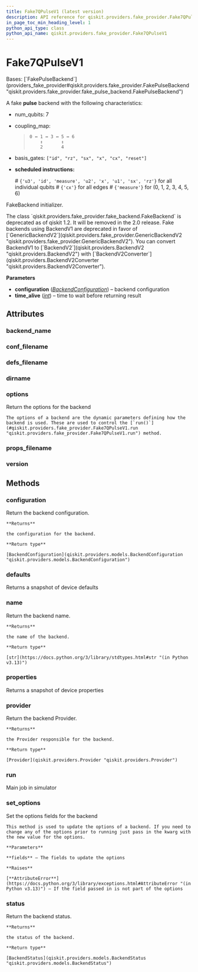 ```yaml
---
title: Fake7QPulseV1 (latest version)
description: API reference for qiskit.providers.fake_provider.Fake7QPulseV1 in the latest version of qiskit
in_page_toc_min_heading_level: 1
python_api_type: class
python_api_name: qiskit.providers.fake_provider.Fake7QPulseV1
---
```


# Fake7QPulseV1

<Class id="qiskit.providers.fake_provider.Fake7QPulseV1" isDedicatedPage={true} github="https://github.com/Qiskit/qiskit/tree/stable/1.4/qiskit/providers/fake_provider/backends_v1/fake_7q_pulse/fake_7q_pulse_v1.py#L21-L44" signature="qiskit.providers.fake_provider.Fake7QPulseV1" modifiers="class">
  Bases: [`FakePulseBackend`](providers_fake_provider#qiskit.providers.fake_provider.FakePulseBackend "qiskit.providers.fake_provider.fake_pulse_backend.FakePulseBackend")

  A fake **pulse** backend with the following characteristics:

  *   num\_qubits: 7

  *   coupling\_map:

      > ```text
      > 0 ↔ 1 ↔ 3 ↔ 5 ↔ 6
      >     ↕       ↕
      >     2       4
      > ```

  *   basis\_gates: `["id", "rz", "sx", "x", "cx", "reset"]`

  *   **scheduled instructions:**

      \# `{'u3', 'id', 'measure', 'u2', 'x', 'u1', 'sx', 'rz'}` for all individual qubits # `{'cx'}` for all edges # `{'measure'}` for (0, 1, 2, 3, 4, 5, 6)

  FakeBackend initializer.

  <Admonition title="Deprecated since version 1.2" type="danger">
    The class `qiskit.providers.fake_provider.fake_backend.FakeBackend` is deprecated as of qiskit 1.2. It will be removed in the 2.0 release. Fake backends using BackendV1 are deprecated in favor of [`GenericBackendV2`](qiskit.providers.fake_provider.GenericBackendV2 "qiskit.providers.fake_provider.GenericBackendV2"). You can convert BackendV1 to [`BackendV2`](qiskit.providers.BackendV2 "qiskit.providers.BackendV2") with [`BackendV2Converter`](qiskit.providers.BackendV2Converter "qiskit.providers.BackendV2Converter").
  </Admonition>

  **Parameters**

  *   **configuration** ([*BackendConfiguration*](qiskit.providers.models.BackendConfiguration "qiskit.providers.models.BackendConfiguration")) – backend configuration
  *   **time\_alive** ([*int*](https://docs.python.org/3/library/functions.html#int "(in Python v3.13)")) – time to wait before returning result

  ## Attributes

  ### backend\_name

  <Attribute id="qiskit.providers.fake_provider.Fake7QPulseV1.backend_name" attributeValue="'fake_7q_pulse_v1'" />

  ### conf\_filename

  <Attribute id="qiskit.providers.fake_provider.Fake7QPulseV1.conf_filename" attributeValue="'conf_nairobi.json'" />

  ### defs\_filename

  <Attribute id="qiskit.providers.fake_provider.Fake7QPulseV1.defs_filename" attributeValue="'defs_nairobi.json'" />

  ### dirname

  <Attribute id="qiskit.providers.fake_provider.Fake7QPulseV1.dirname" attributeValue="'/home/runner/work/qiskit/qiskit/.tox/docs/lib/python3.9/site-packages/qiskit/providers/fake_provider/backends_v1/fake_7q_pulse'" />

  ### options

  <Attribute id="qiskit.providers.fake_provider.Fake7QPulseV1.options">
    Return the options for the backend

    The options of a backend are the dynamic parameters defining how the backend is used. These are used to control the [`run()`](#qiskit.providers.fake_provider.Fake7QPulseV1.run "qiskit.providers.fake_provider.Fake7QPulseV1.run") method.
  </Attribute>

  ### props\_filename

  <Attribute id="qiskit.providers.fake_provider.Fake7QPulseV1.props_filename" attributeValue="'props_nairobi.json'" />

  ### version

  <Attribute id="qiskit.providers.fake_provider.Fake7QPulseV1.version" attributeValue="1" />

  ## Methods

  ### configuration

  <Function id="qiskit.providers.fake_provider.Fake7QPulseV1.configuration" github="https://github.com/Qiskit/qiskit/tree/stable/1.4/qiskit/providers/backend.py#L145-L151" signature="configuration()">
    Return the backend configuration.

    **Returns**

    the configuration for the backend.

    **Return type**

    [BackendConfiguration](qiskit.providers.models.BackendConfiguration "qiskit.providers.models.BackendConfiguration")
  </Function>

  ### defaults

  <Function id="qiskit.providers.fake_provider.Fake7QPulseV1.defaults" github="https://github.com/Qiskit/qiskit/tree/stable/1.4/qiskit/providers/fake_provider/fake_pulse_backend.py#L32-L39" signature="defaults()">
    Returns a snapshot of device defaults
  </Function>

  ### name

  <Function id="qiskit.providers.fake_provider.Fake7QPulseV1.name" github="https://github.com/Qiskit/qiskit/tree/stable/1.4/qiskit/providers/backend.py#L184-L190" signature="name()">
    Return the backend name.

    **Returns**

    the name of the backend.

    **Return type**

    [str](https://docs.python.org/3/library/stdtypes.html#str "(in Python v3.13)")
  </Function>

  ### properties

  <Function id="qiskit.providers.fake_provider.Fake7QPulseV1.properties" github="https://github.com/Qiskit/qiskit/tree/stable/1.4/qiskit/providers/fake_provider/fake_qasm_backend.py#L46-L50" signature="properties()">
    Returns a snapshot of device properties
  </Function>

  ### provider

  <Function id="qiskit.providers.fake_provider.Fake7QPulseV1.provider" github="https://github.com/Qiskit/qiskit/tree/stable/1.4/qiskit/providers/backend.py#L162-L168" signature="provider()">
    Return the backend Provider.

    **Returns**

    the Provider responsible for the backend.

    **Return type**

    [Provider](qiskit.providers.Provider "qiskit.providers.Provider")
  </Function>

  ### run

  <Function id="qiskit.providers.fake_provider.Fake7QPulseV1.run" github="https://github.com/Qiskit/qiskit/tree/stable/1.4/qiskit/providers/fake_provider/fake_backend.py#L137-L165" signature="run(run_input, **kwargs)">
    Main job in simulator
  </Function>

  ### set\_options

  <Function id="qiskit.providers.fake_provider.Fake7QPulseV1.set_options" github="https://github.com/Qiskit/qiskit/tree/stable/1.4/qiskit/providers/backend.py#L126-L143" signature="set_options(**fields)">
    Set the options fields for the backend

    This method is used to update the options of a backend. If you need to change any of the options prior to running just pass in the kwarg with the new value for the options.

    **Parameters**

    **fields** – The fields to update the options

    **Raises**

    [**AttributeError**](https://docs.python.org/3/library/exceptions.html#AttributeError "(in Python v3.13)") – If the field passed in is not part of the options
  </Function>

  ### status

  <Function id="qiskit.providers.fake_provider.Fake7QPulseV1.status" github="https://github.com/Qiskit/qiskit/tree/stable/1.4/qiskit/providers/backend.py#L170-L182" signature="status()">
    Return the backend status.

    **Returns**

    the status of the backend.

    **Return type**

    [BackendStatus](qiskit.providers.models.BackendStatus "qiskit.providers.models.BackendStatus")
  </Function>
</Class>

